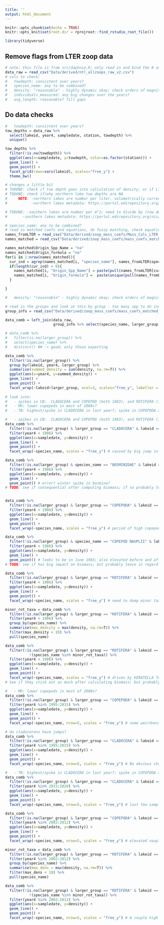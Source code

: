 ```yaml
---
title: ''
output: html_document
---
```


```r
knitr::opts_chunk$set(echo = TRUE)
knitr::opts_knit$set(root.dir = rprojroot::find_rstudio_root_file())
```

```r
library(tidyverse)
```


## Remove flags from LTER zoop data
```r
# note: this file is from src/daphnia.R; only read in and bind the N and S lakes together; there are no error flags
data_raw = read_csv("Data/derived/ntl_allzoops_raw_v2.csv")
# cols to check:
#   towdepth: consistent over years?
#   species_name: any to be combined?
#   density: "reasonable" - highly dynamic okay; check orders of magnitude and for NAs (any missing consistently in years?)
#   individuals_measured: any big changes over the years?
#   avg_length: reasonable? fill gaps
```

## Do data checks
```r
#   towdepth: consistent over years?
tow_depths = data_raw %>% 
  select(lakeid, year4, sampledate, station, towdepth) %>% 
  unique()

tow_depths %>% 
  filter(!is.na(towdepth)) %>% 
  ggplot(aes(x=sampledate, y=towdepth, color=as.factor(station))) +
  geom_line() +
  geom_point() +
  facet_grid(rows=vars(lakeid), scales="free_y") +
  theme_bw()

# changes a little bit
# TODONE: check if tow depth goes into calculation of density, or if LTER already does this for density column
# TODONE: check if/why northern lake tow depths are NA
#     NOTE: -northern lakes are number per liter, volumetrically corrected; samples are collected at standard depths pooled before counting
#           -northern lakes metadata: https://portal.edirepository.org/nis/metadataviewer?packageid=knb-lter-ntl.37.36

# TODONE: -southern lakes are number per m^2; need to divide by (tow depth * 1000) to get number per L
#       -southern lakes metadata: https://portal.edirepository.org/nis/metadataviewer?packageid=knb-lter-ntl.90.31

```

```r
# species_name: any to be combined?
# read in matched coefs and equations, do fuzzy matching, check equations/coefs
names_fromLTER = read_csv("Data/derived/zoop_mass_coefs/Mass_Calc_LTER_uploaded_formulasFormatted.csv")
names_matched = read_csv("Data/derived/zoop_mass_coefs/mass_coefs_matched.csv")

names_matched$Origin_Spp_Name = "na"
names_matched$Origin_formula = "na"
for(i in 1:nrow(names_matched)){
  cur_ind = agrep(names_matched[i, "species_name"], names_fromLTER$species, ignore.case = TRUE, value=F)
  if(length(cur_ind) > 0){
    names_matched[i, "Origin_Spp_Name"] = paste(pull(names_fromLTER[cur_ind, "species"]), collapse="::")
    names_matched[i, "Origin_formula"] =  paste(unique(pull(names_fromLTER[cur_ind, "mass_formula"])), collapse="::")
  }

}
```

```r
#   density: "reasonable" - highly dynamic okay; check orders of magnitude and for NAs (any missing consistently in years?)

# read in the groups and look at this by group - too many spp to do individually
group_info = read_csv("Data/derived/zoop_mass_coefs/mass_coefs_matched_v2.csv")

data_comb = left_join(data_raw,
                      group_info %>% select(species_name, larger_group))

# data_comb %>% 
#   filter(is.na(larger_group)) %>% 
#   select(species_name) %>% 
#   distinct() ## -> good; only those expecting

data_comb %>% 
  filter(!is.na(larger_group)) %>% 
  group_by(lakeid, year4, larger_group) %>% 
  summarise(summed_density = sum(density, na.rm=T)) %>% 
  ggplot(aes(x=year4, y=summed_density)) +
  geom_line() + 
  geom_point() + 
  facet_wrap(~lakeid+larger_group, ncol=3, scales="free_y", labeller = label_wrap_gen(multi_line=FALSE))
  
# look into:
#   - spikes in CB:  CLADOCERA and COPEPOD (both 1983), and ROTIFERA (1985)
#   - MO: lower copepods in most of 2000s?
#   - TB: highest/spike in CLADOCERA in last year?; spike in COPEPODA and ROTIFERA in 2007
```

```r
#   - spikes in CB:  CLADOCERA and COPEPOD (both 1983), and ROTIFERA (1985)
data_comb %>% 
  filter(!is.na(larger_group) & larger_group == "CLADOCERA" & lakeid == "CB") %>% 
  filter(year4 < 1986) %>% 
  ggplot(aes(x=sampledate, y=density)) +
  geom_line() +
  geom_point() +
  facet_wrap(~species_name, scales = "free_y") # caused by big jump in bosmina

data_comb %>% 
  filter(!is.na(larger_group) & species_name == "BOSMINIDAE" & lakeid == "CB") %>% 
  filter(year4 < 1986) %>% 
  ggplot(aes(x=sampledate, y=density)) +
  geom_line() +
  geom_point() # error? winter spike in bosmina?
# TODO: see if consequential after computing biomass; if so probably toss as outlier


data_comb %>% 
  filter(!is.na(larger_group) & larger_group == "COPEPODA" & lakeid == "CB") %>% 
  filter(year4 < 1986) %>% 
  ggplot(aes(x=sampledate, y=density)) +
  geom_line() +
  geom_point() +
  facet_wrap(~species_name, scales = "free_y") # period of high copepod nauplii

data_comb %>% 
  filter(!is.na(larger_group) & species_name == "COPEPOD NAUPLII" & lakeid == "CB") %>% 
  filter(year4 < 1986) %>% 
  ggplot(aes(x=sampledate, y=density)) +
  geom_line() +
  geom_point() # looks to be in June 1983; also elevated before and after
# TODO: see if has big impact on biomass; but probably leave in regardless

data_comb %>% 
  filter(!is.na(larger_group) & larger_group == "ROTIFERA" & lakeid == "CB") %>% 
  filter(year4 < 1986) %>% 
  ggplot(aes(x=sampledate, y=density)) +
  geom_line() +
  geom_point() +
  facet_wrap(~species_name, scales = "free_y") # need to dump minor taxa

minor_rot_taxa = data_comb %>% 
  filter(!is.na(larger_group) & larger_group == "ROTIFERA" & lakeid == "CB") %>% 
  filter(year4 < 1986) %>% 
  group_by(species_name) %>% 
  summarise(max_density = max(density, na.rm=T)) %>% 
  filter(max_density < 10) %>% 
  pull(species_name)

data_comb %>% 
  filter(!is.na(larger_group) & larger_group == "ROTIFERA" & lakeid == "CB" & 
           !(species_name %in% minor_rot_taxa)) %>% 
  filter(year4 < 1986) %>% 
  ggplot(aes(x=sampledate, y=density)) +
  geom_line() +
  geom_point() +
  facet_wrap(~species_name, scales = "free_y") # driven by KERATELLA TAUROCEPHALA & POLYARTHRA REMATA, and a couple other look to high on the same dates
# See if they stick out as much after calculating biomass; but probably leave in regardless

```
```r
#   - MO: lower copepods in most of 2000s?
data_comb %>% 
  filter(!is.na(larger_group) & larger_group == "COPEPODA" & lakeid == "MO") %>% 
  filter(year4 %in% 1995:2015) %>% 
  ggplot(aes(x=sampledate, y=density)) +
  geom_line() +
  geom_point() +
  facet_wrap(~species_name, nrow=5, scales = "free_y") # some weirdness in spp starting/stopping part way through (prob. methods/ppl counting change); and there is a "jump up" for some spp in ~2011

# do cladocerans have jumps?
data_comb %>% 
  filter(!is.na(larger_group) & larger_group == "CLADOCERA" & lakeid == "MO") %>% 
  filter(year4 %in% 1995:2015) %>% 
  ggplot(aes(x=sampledate, y=density)) +
  geom_line() +
  geom_point() +
  facet_wrap(~species_name, nrow=5, scales = "free_y") # No obvious changes; would be interesting to look at dominance of different cladocerans (and copepods and rotifers) within and across lakes
```
```r
#   - TB: highest/spike in CLADOCERA in last year?; spike in COPEPODA and ROTIFERA in 2007
data_comb %>% 
  filter(!is.na(larger_group) & larger_group == "CLADOCERA" & lakeid == "TB") %>% 
  filter(year4 %in% 2015:2020) %>% 
  ggplot(aes(x=sampledate, y=density)) +
  geom_line() +
  geom_point() +
  facet_wrap(~species_name, nrow=5, scales = "free_y") # last few samples 2019 have much higher BOSMINIDAE, but not clearly an outlier (it's a trend)

data_comb %>% 
  filter(!is.na(larger_group) & larger_group == "COPEPODA" & lakeid == "TB") %>% 
  filter(year4 %in% 2002:2012) %>% 
  ggplot(aes(x=sampledate, y=density)) +
  geom_line() +
  geom_point() +
  facet_wrap(~species_name, nrow=5, scales = "free_y") # elevated nauplii; probably good to leave as is

minor_rot_taxa = data_comb %>% 
  filter(!is.na(larger_group) & larger_group == "ROTIFERA" & lakeid == "TB") %>% 
  filter(year4 %in% 2002:2012) %>% 
  group_by(species_name) %>% 
  summarise(max_dens = max(density, na.rm=T)) %>% 
  filter(max_dens < 10) %>% 
  pull(species_name)

data_comb %>% 
  filter(!is.na(larger_group) & larger_group == "ROTIFERA" & lakeid == "TB" &
           !(species_name %in% minor_rot_taxa)) %>% 
  filter(year4 %in% 2002:2012) %>% 
  ggplot(aes(x=sampledate, y=density)) +
  geom_line() +
  geom_point() +
  facet_wrap(~species_name, nrow=5, scales = "free_y") # A couple high KERATELLA HIEMALIS and KERATELLA TAUROCEPHALA
```
